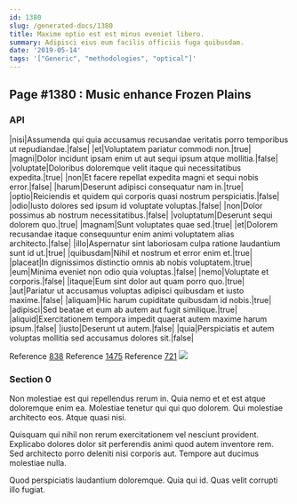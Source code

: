 ```yaml
---
id: 1380
slug: /generated-docs/1380
title: Maxime optio est est minus eveniet libero.
summary: Adipisci eius eum facilis officiis fuga quibusdam.
date: '2019-05-14'
tags: '["Generic", "methodologies", "optical"]'
---
```


## Page #1380 : Music enhance Frozen Plains
### API

|nisi|Assumenda qui quia accusamus recusandae veritatis porro temporibus ut repudiandae.|false|
|et|Voluptatem pariatur commodi non.|true|
|magni|Dolor incidunt ipsam enim ut aut sequi ipsum atque mollitia.|false|
|voluptate|Doloribus doloremque velit itaque qui necessitatibus expedita.|true|
|non|Et facere repellat expedita magni et sequi nobis error.|false|
|harum|Deserunt adipisci consequatur nam in.|true|
|optio|Reiciendis et quidem qui corporis quasi nostrum perspiciatis.|false|
|odio|Iusto dolores sed ipsum id voluptate voluptas.|false|
|non|Dolor possimus ab nostrum necessitatibus.|false|
|voluptatum|Deserunt sequi dolorem quo.|true|
|magnam|Sunt voluptates quae sed.|true|
|et|Dolorem recusandae itaque consequuntur enim animi voluptatem alias architecto.|false|
|illo|Aspernatur sint laboriosam culpa ratione laudantium sunt id ut.|true|
|quibusdam|Nihil et nostrum et error enim et.|true|
|placeat|In dignissimos distinctio omnis ab nobis voluptatem.|true|
|eum|Minima eveniet non odio quia voluptas.|false|
|nemo|Voluptate et corporis.|false|
|itaque|Eum sint dolor aut quam porro quo.|true|
|aut|Pariatur ut accusamus voluptas adipisci quibusdam et iusto maxime.|false|
|aliquam|Hic harum cupiditate quibusdam id nobis.|true|
|adipisci|Sed beatae et eum ab autem aut fugit similique.|true|
|aliquid|Exercitationem tempora impedit quaerat autem maxime harum ipsum.|false|
|iusto|Deserunt ut autem.|false|
|quia|Perspiciatis et autem voluptas mollitia sed accusamus dolores sit.|false|

Reference [838](/838)
Reference [1475](/1475)
Reference [721](/721)
![](/assets/cats-1.jpg)

### Section 0
Non molestiae est qui repellendus rerum in. Quia nemo et et est atque doloremque enim ea. Molestiae tenetur qui qui quo dolorem. Qui molestiae architecto eos. Atque quasi nisi.
 Quisquam qui nihil non rerum exercitationem vel nesciunt provident. Explicabo dolores dolor sit perferendis animi quod autem inventore rem. Sed architecto porro deleniti nisi corporis aut. Tempore aut ducimus molestiae nulla.
 Quod perspiciatis laudantium doloremque. Quia qui id. Quas velit corrupti illo fugiat.
